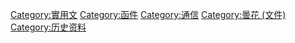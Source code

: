 [[Category:實用文|Category:實用文]]
[[Category:函件|Category:函件]]
[[Category:通信|Category:通信]]
[[Category:曇花_(文件)|Category:曇花 (文件)]]
[[Category:历史资料|Category:历史资料]]
